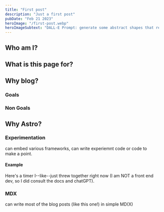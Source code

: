 ```yaml
---
title: "First post"
description: "Just a first post"
pubDate: "Feb 21 2023"
heroImage: "/first-post.webp"
heroImageSubtext: "DALL-E Prompt: generate some abstract shapes that represent programming languages.  Do one for Rust, Kotlin, and Elixir"
---
```


## Who am I?

## What is this page for?

## Why blog?

### Goals

### Non Goals

## Why Astro?

### Experimentation

can embed various frameworks, can write experiemnt code or code to make a point.

#### Example

Here's a timer I--like--just threw together right now (I am NOT a front end dev,
so I did consult the docs and chatGPT).


<Timer client:load />

### MDX

can write most of the blog posts (like this one!) in simple MD(X)
